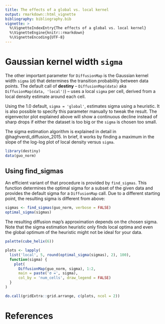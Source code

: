 ```yaml
---
title: The effects of a global vs. local kernel
output: rmarkdown::html_vignette
bibliography: bibliography.bib
vignette: >
  %\VignetteIndexEntry{The effects of a global vs. local kernel}
  %\VignetteEngine{knitr::rmarkdown}
  %\VignetteEncoding{UTF-8}
---
```


Gaussian kernel width `sigma`
=============================

The other important parameter for `DiffusionMap` is the Gaussian kernel width `sigma` ($\sigma$) that determines the transition probability between data points. The default call of **destiny** – `DiffusionMap(data)` aka `DiffusionMap(data, 'local')`) – uses a local `sigma` per cell, derived from a local density estimate around each cell.

Using the 1.0 default, `sigma = 'global'`, estimates sigma using a heuristic. It is also possible to specify this parameter manually to tweak the result. The eigenvector plot explained above will show a continuous decline instead of sharp drops if either the dataset is too big or the `sigma` is chosen too small.

The sigma estimation algorithm is explained in detail in @haghverdi_diffusion_2015. In brief, it works by finding a maximum in the slope of the log-log plot of local density versus `sigma`.

```r
library(destiny)
data(guo_norm)
```

Using find_sigmas
-----------------

An efficient variant of that procedure is provided by `find_sigmas`. This function determines the optimal sigma for a subset of the given data and provides the default sigma for a `DiffusionMap` call. Due to a different starting point, the resulting sigma is different from above:

```r
sigmas <- find_sigmas(guo_norm, verbose = FALSE)
optimal_sigma(sigmas)
```

The resulting diffusion map’s approximation depends on the chosen sigma. Note that the sigma estimation heuristic only finds local optima and even the global optimum of the heuristic might not be ideal for your data.

```r
palette(cube_helix(6))

plots <- lapply(
  list('local', 5, round(optimal_sigma(sigmas), 2), 100),
  function(sigma) {
    plot(
      DiffusionMap(guo_norm, sigma), 1:2,
      main = paste('σ =', sigma),
      col_by = 'num_cells', draw_legend = FALSE)
  }
)

do.call(gridExtra::grid.arrange, c(plots, ncol = 2))
```

References
==========

<div id="refs"></div>
